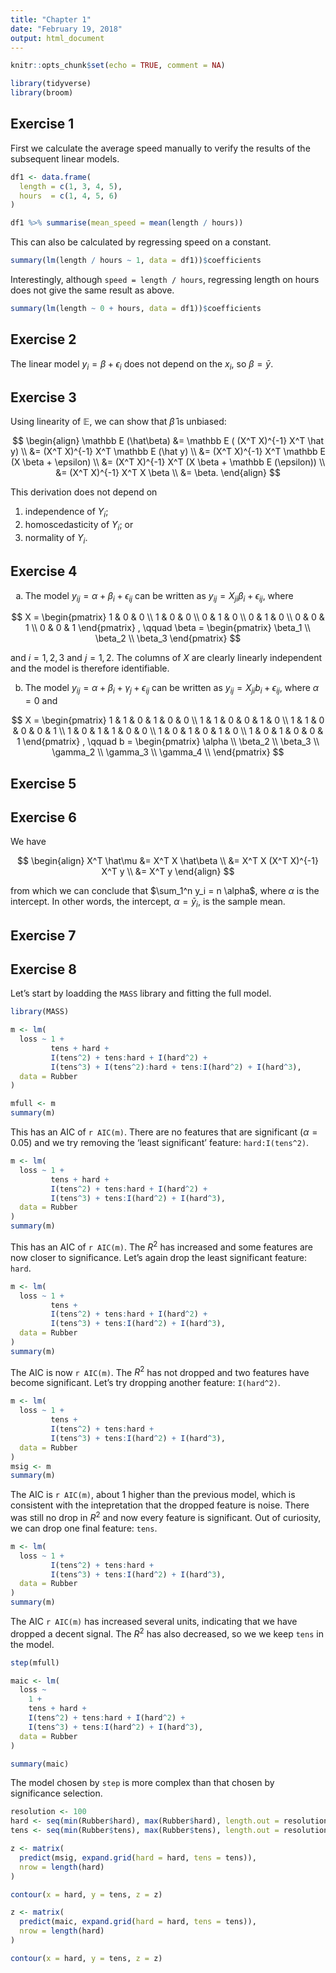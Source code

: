 ```yaml
---
title: "Chapter 1"
date: "February 19, 2018"
output: html_document
---
```


```r
knitr::opts_chunk$set(echo = TRUE, comment = NA)

library(tidyverse)
library(broom)
```

## Exercise 1

First we calculate the average speed manually to verify the results of the subsequent linear models.

```r
df1 <- data.frame(
  length = c(1, 3, 4, 5), 
  hours  = c(1, 4, 5, 6)
)

df1 %>% summarise(mean_speed = mean(length / hours))
```

This can also be calculated by regressing speed on a constant.

```r
summary(lm(length / hours ~ 1, data = df1))$coefficients
```

Interestingly, although `speed = length / hours`, regressing length on hours does not give the same result as above.

```r
summary(lm(length ~ 0 + hours, data = df1))$coefficients
```

## Exercise 2

The linear model $y_i = \beta + \epsilon_i$ does not depend on the $x_i$, so $\beta = \bar y$.

## Exercise 3

Using linearity of $\mathbb E$, we can show that $\hat \beta$ is unbiased:

$$
\begin{align}
  \mathbb E (\hat\beta)
  &=
  \mathbb E ( (X^T X)^{-1} X^T \hat y)
  \\
  &=
  (X^T X)^{-1} X^T \mathbb E (\hat y)
  \\
  &=
  (X^T X)^{-1} X^T \mathbb E (X \beta + \epsilon)
  \\
  &=
  (X^T X)^{-1} X^T (X \beta + \mathbb E (\epsilon))
  \\
  &=
  (X^T X)^{-1} X^T X \beta
  \\
  &=
  \beta.
\end{align}
$$

This derivation does not depend on

1. independence of $Y_i$;
2. homoscedasticity of $Y_i$; or
3. normality of $Y_i$.

## Exercise 4

a. The model $y_{ij} = \alpha + \beta_i + \epsilon_{ij}$ can be written as $y_{ij} = X_{ji} \beta_i + \epsilon_{ij}$, where

$$
X
=
\begin{pmatrix}
  1 & 0 & 0 \\
  1 & 0 & 0 \\
  0 & 1 & 0 \\
  0 & 1 & 0 \\
  0 & 0 & 1 \\
  0 & 0 & 1
\end{pmatrix}
,
\qquad
\beta
=
\begin{pmatrix}
  \beta_1 \\
  \beta_2 \\
  \beta_3
\end{pmatrix}
$$

and $i = 1, 2, 3$ and $j = 1, 2$. The columns of $X$ are clearly linearly independent and the model is therefore identifiable.

b. The model $y_{ij} = \alpha + \beta_i + \gamma_j + \epsilon_{ij}$ can be written as $y_{ij} = X_{ji} b_i + \epsilon_{ij}$, where $\alpha = 0$ and

$$
X 
=
\begin{pmatrix}
  1 & 1 & 0 & 1 & 0 & 0 \\
  1 & 1 & 0 & 0 & 1 & 0 \\
  1 & 1 & 0 & 0 & 0 & 1 \\
  1 & 0 & 1 & 1 & 0 & 0 \\
  1 & 0 & 1 & 0 & 1 & 0 \\
  1 & 0 & 1 & 0 & 0 & 1 
\end{pmatrix}
,
\qquad
b
=
\begin{pmatrix}
  \alpha \\
  \beta_2 \\
  \beta_3 \\
  \gamma_2 \\
  \gamma_3 \\
  \gamma_4 \\
\end{pmatrix}
$$

## Exercise 5

## Exercise 6

We have

$$
\begin{align}
  X^T \hat\mu 
  &=
  X^T X \hat\beta
  \\
  &=
  X^T X (X^T X)^{-1} X^T y
  \\
  &=
  X^T y
\end{align}
$$

from which we can conclude that $\sum_1^n y_i = n \alpha$, where $\alpha$ is the intercept.
In other words, the intercept, $\alpha = \bar y_i$, is the sample mean.

## Exercise 7

## Exercise 8

Let's start by loadding the `MASS` library and fitting the full model.

```r
library(MASS)

m <- lm(
  loss ~ 1 + 
         tens + hard + 
         I(tens^2) + tens:hard + I(hard^2) + 
         I(tens^3) + I(tens^2):hard + tens:I(hard^2) + I(hard^3), 
  data = Rubber
)

mfull <- m
summary(m)
```

This has an AIC of `r AIC(m)`. There are no features that are significant ($\alpha = 0.05$) and we try removing the 'least significant' feature: `hard:I(tens^2)`.

```r
m <- lm(
  loss ~ 1 + 
         tens + hard + 
         I(tens^2) + tens:hard + I(hard^2) + 
         I(tens^3) + tens:I(hard^2) + I(hard^3), 
  data = Rubber
)
summary(m)
```

This has an AIC of `r AIC(m)`. The $R^2$ has increased and some features are now closer to significance. Let's again drop the least significant feature: `hard`.

```r
m <- lm(
  loss ~ 1 + 
         tens + 
         I(tens^2) + tens:hard + I(hard^2) + 
         I(tens^3) + tens:I(hard^2) + I(hard^3), 
  data = Rubber
)
summary(m)
```

The AIC is now `r AIC(m)`. The $R^2$ has not dropped and two features have become significant. Let's try dropping another feature: `I(hard^2)`.

```r
m <- lm(
  loss ~ 1 + 
         tens + 
         I(tens^2) + tens:hard +
         I(tens^3) + tens:I(hard^2) + I(hard^3), 
  data = Rubber
)
msig <- m
summary(m)
```

The AIC is `r AIC(m)`, about 1 higher than the previous model, which is consistent with the intepretation that the dropped feature is noise. There was still no drop in $R^2$ and now every feature is significant. Out of curiosity, we can drop one final feature: `tens`.

```r
m <- lm(
  loss ~ 1 + 
         I(tens^2) + tens:hard +
         I(tens^3) + tens:I(hard^2) + I(hard^3), 
  data = Rubber
)
summary(m)
```

The AIC `r AIC(m)` has increased several units, indicating that we have dropped a decent signal. The $R^2$ has also decreased, so we we keep `tens` in the model.

```r
step(mfull)
```

```r
maic <- lm(
  loss ~
    1 + 
    tens + hard + 
    I(tens^2) + tens:hard + I(hard^2) + 
    I(tens^3) + tens:I(hard^2) + I(hard^3), 
  data = Rubber
)

summary(maic)
```

The model chosen by `step` is more complex than that chosen by significance selection.

```r
resolution <- 100
hard <- seq(min(Rubber$hard), max(Rubber$hard), length.out = resolution)
tens <- seq(min(Rubber$tens), max(Rubber$tens), length.out = resolution)

z <- matrix(
  predict(msig, expand.grid(hard = hard, tens = tens)),
  nrow = length(hard)
)

contour(x = hard, y = tens, z = z)
```

```r
z <- matrix(
  predict(maic, expand.grid(hard = hard, tens = tens)),
  nrow = length(hard)
)

contour(x = hard, y = tens, z = z)
```